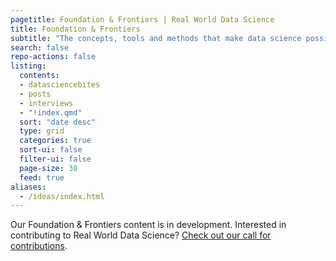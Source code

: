 ```yaml
---
pagetitle: Foundation & Frontiers | Real World Data Science
title: Foundation & Frontiers
subtitle: "The concepts, tools and methods that make data science possible. In this section: [DataScienceBites](datasciencebites/index.qmd) | [Interviews](interviews/index.qmd)"
search: false
repo-actions: false
listing:
  contents: 
  - datasciencebites
  - posts
  - interviews
  - "!index.qmd"
  sort: "date desc"
  type: grid
  categories: true
  sort-ui: false
  filter-ui: false
  page-size: 30
  feed: true
aliases: 
  - /ideas/index.html
---
```

Our Foundation & Frontiers content is in development. Interested in contributing to Real World Data Science? [Check out our call for contributions](/contributor-docs/call-for-contributions.qmd).
